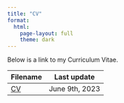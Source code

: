 ```yaml
---
title: "CV"
format:
  html:
    page-layout: full
    theme: dark
---
```


Below is a link to my Curriculum Vitae.

| Filename                  | Last update    |
|---------------------------|----------------|
| [CV](files/Decker_CV.pdf) | June 9th, 2023 |